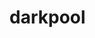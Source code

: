 # darkpool


<ul className="grid grid-cols-1 md:grid-cols-2 lg:grid-cols-3 xl:grid-cols-4 gap-4 -ml-6">

<ReferenceCard
    title="allblocks"
    description="Last 15 Block Trades."
    url="/bot/reference/discord/darkpool/allblocks"
/>
<ReferenceCard
    title="alldp"
    description="Last 15 Darkpool Trades"
    url="/bot/reference/discord/darkpool/alldp"
/>
<ReferenceCard
    title="allprints"
    description="Last 15 Combination of Dark Pool and Blocks."
    url="/bot/reference/discord/darkpool/allprints"
/>
<ReferenceCard
    title="bigprints"
    description="Combination of Dark Pool and Blocks - Largest over x amount of days."
    url="/bot/reference/discord/darkpool/bigprints"
/>
<ReferenceCard
    title="levels"
    description="Biggest Levels for All Prints over last X days."
    url="/bot/reference/discord/darkpool/levels"
/>
<ReferenceCard
    title="sectors"
    description="Summary of all prints by % of MarketCap by Sector"
    url="/bot/reference/discord/darkpool/sectors"
/>
<ReferenceCard
    title="summary"
    description="Summary of all prints by % of MarketCap"
    url="/bot/reference/discord/darkpool/summary"
/>
<ReferenceCard
    title="topsum"
    description="Top Total Block & Dark Pool data."
    url="/bot/reference/discord/darkpool/topsum"
/>
</ul>
